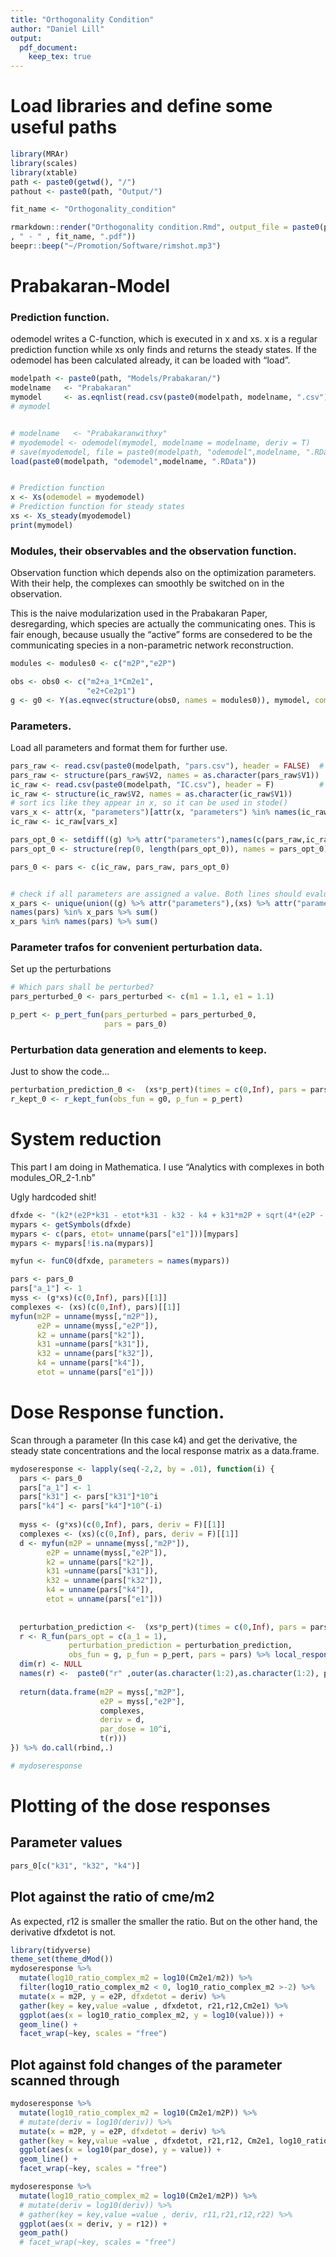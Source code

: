 ```yaml
---
title: "Orthogonality Condition"
author: "Daniel Lill"
output: 
  pdf_document:
    keep_tex: true
---
```


# Load libraries and define some useful paths

```r
library(MRAr)
library(scales)
library(xtable)
path <- paste0(getwd(), "/")
pathout <- paste0(path, "Output/")
```

```r
fit_name <- "Orthogonality_condition"
```

```r

rmarkdown::render("Orthogonality condition.Rmd", output_file = paste0(pathout, format(Sys.time(), "%Y%m%d-%H%M")
, " - " , fit_name, ".pdf"))
beepr::beep("~/Promotion/Software/rimshot.mp3")
```

# Prabakaran-Model

### Prediction function.
odemodel writes a C-function, which is executed in x and xs.
x is a regular prediction function while xs only finds and returns the steady states.
If the odemodel has been calculated already, it can be loaded with "load".
```r
modelpath <- paste0(path, "Models/Prabakaran/")
modelname   <- "Prabakaran"
mymodel     <- as.eqnlist(read.csv(paste0(modelpath, modelname, ".csv")))
# mymodel


# modelname   <- "Prabakaranwithxy"
# myodemodel <- odemodel(mymodel, modelname = modelname, deriv = T)
# save(myodemodel, file = paste0(modelpath, "odemodel",modelname, ".RData"))
load(paste0(modelpath, "odemodel",modelname, ".RData"))


# Prediction function
x <- Xs(odemodel = myodemodel)
# Prediction function for steady states
xs <- Xs_steady(myodemodel)
print(mymodel)
```

### Modules, their observables and the observation function. {#modulesandobsfuns}
Observation function which depends also on the optimization parameters. With their help, the complexes can smoothly be switched on in the observation.

This is the naive modularization used in the Prabakaran Paper, desregarding, which species are actually the communicating ones. This is fair enough, because usually the "active" forms are consedered to be the communicating species in a non-parametric network reconstruction.
```r
modules <- modules0 <- c("m2P","e2P")

obs <- obs0 <- c("m2+a_1*Cm2e1",
                 "e2+Ce2p1")
g <- g0 <- Y(as.eqnvec(structure(obs0, names = modules0)), mymodel, compile = TRUE, modelname = "obsfn0", attach.input = FALSE)
```



### Parameters.
Load all parameters and format them for further use.
```r

pars_raw <- read.csv(paste0(modelpath, "pars.csv"), header = FALSE)  # dynamical parameters
pars_raw <- structure(pars_raw$V2, names = as.character(pars_raw$V1))
ic_raw <- read.csv(paste0(modelpath, "IC.csv"), header = F)          # initial conditions
ic_raw <- structure(ic_raw$V2, names = as.character(ic_raw$V1))
# sort ics like they appear in x, so it can be used in stode()
vars_x <- attr(x, "parameters")[attr(x, "parameters") %in% names(ic_raw)]
ic_raw <- ic_raw[vars_x]

pars_opt_0 <- setdiff((g) %>% attr("parameters"),names(c(pars_raw,ic_raw)))
pars_opt_0 <- structure(rep(0, length(pars_opt_0)), names = pars_opt_0)

pars_0 <- pars <- c(ic_raw, pars_raw, pars_opt_0)


# check if all parameters are assigned a value. Both lines should evaluate to the same number.
x_pars <- unique(union((g) %>% attr("parameters"),(xs) %>% attr("parameters")))
names(pars) %in% x_pars %>% sum()
x_pars %in% names(pars) %>% sum()

```


### Parameter trafos for convenient perturbation data.
Set up the perturbations
```r
# Which pars shall be perturbed?
pars_perturbed_0 <- pars_perturbed <- c(m1 = 1.1, e1 = 1.1)

p_pert <- p_pert_fun(pars_perturbed = pars_perturbed_0,
                     pars = pars_0)
```

### Perturbation data generation and elements to keep.
Just to show the code...
```r
perturbation_prediction_0 <-  (xs*p_pert)(times = c(0,Inf), pars = pars_0, deriv = F)
r_kept_0 <- r_kept_fun(obs_fun = g0, p_fun = p_pert)

```


# System reduction
This part I am doing in Mathematica.
I use "Analytics with complexes in both modules_OR_2-1.nb"

Ugly hardcoded shit!
```r
dfxde <- "(k2*(e2P*k31 - etot*k31 - k32 - k4 + k31*m2P + sqrt(4*(e2P - etot)*k31^2*m2P + (k32 + k4 + k31*(-e2P + etot + m2P))^2)))/(2*sqrt(4*(e2P - etot)*k31^2*m2P + (k32 + k4 + k31*(-e2P + etot + m2P))^2))"
mypars <- getSymbols(dfxde)
mypars <- c(pars, etot= unname(pars["e1"]))[mypars]
mypars <- mypars[!is.na(mypars)]

myfun <- funC0(dfxde, parameters = names(mypars))

```

```r
pars <- pars_0
pars["a_1"] <- 1
myss <- (g*xs)(c(0,Inf), pars)[[1]]
complexes <- (xs)(c(0,Inf), pars)[[1]]
myfun(m2P = unname(myss[,"m2P"]), 
      e2P = unname(myss[,"e2P"]), 
      k2 = unname(pars["k2"]), 
      k31 =unname(pars["k31"]), 
      k32 = unname(pars["k32"]), 
      k4 = unname(pars["k4"]), 
      etot = unname(pars["e1"]))
```


# Dose Response function.
Scan through a parameter (In this case k4) and get the derivative, the steady state concentrations and the local response matrix as a data.frame.

```r

mydoseresponse <- lapply(seq(-2,2, by = .01), function(i) {
  pars <- pars_0
  pars["a_1"] <- 1
  pars["k31"] <- pars["k31"]*10^i
  pars["k4"] <- pars["k4"]*10^(-i)
  
  myss <- (g*xs)(c(0,Inf), pars, deriv = F)[[1]]
  complexes <- (xs)(c(0,Inf), pars, deriv = F)[[1]]
  d <- myfun(m2P = unname(myss[,"m2P"]), 
        e2P = unname(myss[,"e2P"]), 
        k2 = unname(pars["k2"]), 
        k31 =unname(pars["k31"]), 
        k32 = unname(pars["k32"]), 
        k4 = unname(pars["k4"]), 
        etot = unname(pars["e1"]))
  
  
  perturbation_prediction <-  (xs*p_pert)(times = c(0,Inf), pars = pars, deriv = F)
  r <- R_fun(pars_opt = c(a_1 = 1), 
             perturbation_prediction = perturbation_prediction, 
             obs_fun = g, p_fun = p_pert, pars = pars) %>% local_response_matrix_eq10()
  dim(r) <- NULL
  names(r) <-  paste0("r" ,outer(as.character(1:2),as.character(1:2), paste0))
  
  return(data.frame(m2P = myss[,"m2P"], 
                    e2P = myss[,"e2P"], 
                    complexes, 
                    deriv = d, 
                    par_dose = 10^i, 
                    t(r)))
}) %>% do.call(rbind,.)

# mydoseresponse
```

# Plotting of the dose responses

## Parameter values
```r
pars_0[c("k31", "k32", "k4")]
```


## Plot against the ratio of cme/m2
As expected, r12 is smaller the smaller the ratio.
But on the other hand, the derivative dfxdetot is not.
```r
library(tidyverse)
theme_set(theme_dMod())
mydoseresponse %>% 
  mutate(log10_ratio_complex_m2 = log10(Cm2e1/m2)) %>% 
  filter(log10_ratio_complex_m2 < 0, log10_ratio_complex_m2 >-2) %>% 
  mutate(x = m2P, y = e2P, dfxdetot = deriv) %>% 
  gather(key = key,value =value , dfxdetot, r21,r12,Cm2e1) %>%  
  ggplot(aes(x = log10_ratio_complex_m2, y = log10(value))) +
  geom_line() +
  facet_wrap(~key, scales = "free")

```

## Plot against fold changes of the parameter scanned through
```r
mydoseresponse %>% 
  mutate(log10_ratio_complex_m2 = log10(Cm2e1/m2P)) %>% 
  # mutate(deriv = log10(deriv)) %>%
  mutate(x = m2P, y = e2P, dfxdetot = deriv) %>% 
  gather(key = key,value =value , dfxdetot, r21,r12, Cm2e1, log10_ratio_complex_m2) %>% 
  ggplot(aes(x = log10(par_dose), y = value)) +
  geom_line() +
  facet_wrap(~key, scales = "free")
```

```r
mydoseresponse %>% 
  mutate(log10_ratio_complex_m2 = log10(Cm2e1/m2P)) %>% 
  # mutate(deriv = log10(deriv)) %>%
  # gather(key = key,value =value , deriv, r11,r21,r12,r22) %>% 
  ggplot(aes(x = deriv, y = r12)) +
  geom_path() 
  # facet_wrap(~key, scales = "free")
```

